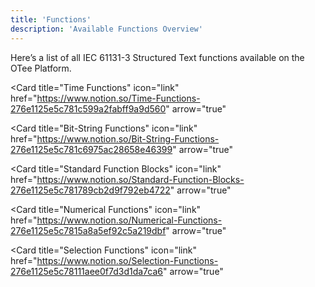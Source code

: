 ```yaml
---
title: 'Functions'
description: 'Available Functions Overview'
---
```


Here’s a list of all IEC 61131-3 Structured Text functions available on the OTee Platform.

<Columns cols={2}>
  <Card
  title="Arithmetic Functions"
  icon="link"
  href="https://www.notion.so/Arithmetic-Functions-276e1125e5c781258eb0f6fd3f5392b9"
  arrow="true"
>
</Card>

<Card
  title="Time Functions"
  icon="link"
  href="https://www.notion.so/Time-Functions-276e1125e5c781c599a2fabff9a9d560"
  arrow="true"
>
</Card>

<Card
  title="Bit-String Functions"
  icon="link"
  href="https://www.notion.so/Bit-String-Functions-276e1125e5c781c6975ac28658e46399"
  arrow="true"
>
</Card>

<Card
  title="Standard Function Blocks"
  icon="link"
  href="https://www.notion.so/Standard-Function-Blocks-276e1125e5c781789cb2d9f792eb4722"
  arrow="true"
>
</Card>

<Card
  title="Numerical Functions"
  icon="link"
  href="https://www.notion.so/Numerical-Functions-276e1125e5c7815a8a5ef92c5a219dbf"
  arrow="true"
>
</Card>

<Card
  title="Selection Functions"
  icon="link"
  href="https://www.notion.so/Selection-Functions-276e1125e5c78111aee0f7d3d1da7ca6"
  arrow="true"
>
</Card>

</Columns>